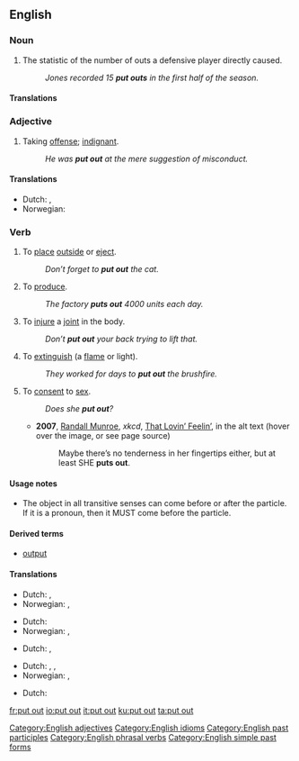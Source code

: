 ==English==

===Noun===
{{en-noun|sg=[[put]] [[out]]}}

# {{baseball}} The statistic of the number of outs a defensive player directly caused.
#: ''Jones recorded 15 '''put outs''' in the first half of the season.''

====Translations====
{{trans-top|baseball statistic}}
{{trans-mid}}
{{trans-bottom}}

===Adjective===
{{en-adj}}

# Taking [[offense]]; [[indignant]].
#: ''He was '''put out''' at the mere suggestion of misconduct.''

====Translations====
{{trans-top|taking offense}}
*Dutch: {{t|nl|ontzet}}, {{t|nl|verontwaardigd}}
*Norwegian: {{t-|no|satt ut}}
{{trans-mid}}
{{trans-bottom}}

===Verb===
{{en-verb|inf=to [[put]] [[out]]|puts out|putting out|put out}}

# {{transitive}} To [[place]] [[outside]] or [[eject]].
#: ''Don’t forget to '''put out''' the cat.''
# {{transitive}} To [[produce]].
#: ''The factory '''puts out''' 4000 units each day.''
# {{transitive}} To [[injure]] a [[joint]] in the body.
#: ''Don’t '''put out''' your back trying to lift that.''
# {{transitive}} To [[extinguish]] (a [[flame]] or light).
#: ''They worked for days to '''put out''' the brushfire.''
# {{context|slang|intransitive}} To [[consent]] to [[sex]].
#: ''Does she '''put out'''?''
#* '''2007''', [[w:Randall Munroe|Randall Munroe]], ''xkcd'', [http://xkcd.com/317/ That Lovin’ Feelin’], in the alt text (hover over the image, or see page source)
#*: Maybe there’s no tenderness in her fingertips either, but at least SHE '''puts out'''.

====Usage notes====
*The object in all transitive senses can come before or after the particle. If it is a pronoun, then it MUST come before the particle.

====Derived terms====
*[[output]]

====Translations====
{{trans-top|place outside or eject}}
*Dutch: {{t|nl|buitenzetten}}, {{t|nl|uitwerpen}}
*Norwegian: {{t-|no|sette ut}}, {{t-|no|slippe ut}}
{{trans-mid}}
{{trans-bottom}}

{{trans-top|produce}}
*Dutch: {{t-|nl|produceren}}
*Norwegian: {{t-|no|lage}}, {{t-|no|produsere}}
{{trans-mid}}
{{trans-bottom}}

{{trans-top|injure a joint in the body}}
*Dutch: {{t-|nl|kwetsen}}, {{t|nl|blesseren}}
{{trans-mid}}
{{trans-bottom}}

{{trans-top|extinguish}}
*Dutch: {{italbrac|fire}} {{t+|nl|blussen}}, {{italbrac|light, candle}} {{t|nl|uitdoen}}, {{t|nl|doven}}
*Norwegian: {{t-|no|slokke}}, {{t-|no|slukke}}
{{trans-mid}}
{{trans-bottom}}

{{trans-top|consent to sex}}
*Dutch: {{t+|nl|toegeven}}
{{trans-mid}}
{{trans-bottom}}

[[Category:English adjectives]]
[[Category:English idioms]]
[[Category:English past participles]]
[[Category:English phrasal verbs]]
[[Category:English simple past forms]]

[[fr:put out]]
[[io:put out]]
[[it:put out]]
[[ku:put out]]
[[ta:put out]]